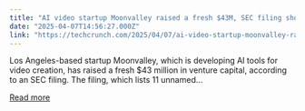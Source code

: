 ```yaml
---
title: "AI video startup Moonvalley raised a fresh $43M, SEC filing shows"
date: "2025-04-07T14:56:27.000Z"
link: "https://techcrunch.com/2025/04/07/ai-video-startup-moonvalley-raised-a-fresh-43m-sec-filing-shows/"
---
```


Los Angeles-based startup Moonvalley, which is developing AI tools for video creation, has raised a fresh $43 million in venture capital, according to an SEC filing. The filing, which lists 11 unnamed...

[Read more](https://techcrunch.com/2025/04/07/ai-video-startup-moonvalley-raised-a-fresh-43m-sec-filing-shows/)
